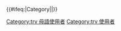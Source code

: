 {{User language-N|trv|'''[[:Category:trv 使用者|Kari Seediq]]''' we '''[[:Category:trv 母語使用者|kari bubu]]''' na seediq nii.}}<noinclude>{{Documentation|Template:台灣原住民族語巴別模板}}
</noinclude>
{{#ifeq:{{NAMESPACE}}|Category||[[Category:trv 母語使用者]][[Category:trv 使用者]]}}